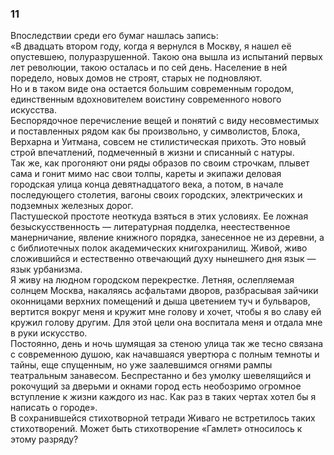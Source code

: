 ### 11 {-}

Впоследствии среди его бумаг нашлась запись:<br/> «В двадцать втором году, когда я вернулся в Москву, я нашел её опустевшею, полуразрушенной. Такою она вышла из испытаний первых лет революции, такою осталась и по сей день. Население в ней поредело, новых домов не строят, старых не подновляют.<br/> Но и в таком виде она остается большим современным городом, единственным вдохновителем воистину современного нового искусства.<br/> Беспорядочное перечисление вещей и понятий с виду несовместимых и поставленных рядом как бы произвольно, у символистов, Блока, Верхарна и Уитмана, совсем не стилистическая прихоть. Это новый строй впечатлений, подмеченный в жизни и списанный с натуры.<br/> Так же, как прогоняют они ряды образов по своим строчкам, плывет сама и гонит мимо нас свои толпы, кареты и экипажи деловая городская улица конца девятнадцатого века, а потом, в начале последующего столетия, вагоны своих городских, электрических и подземных железных дорог.<br/> Пастушеской простоте неоткуда взяться в этих условиях. Ее ложная безыскусственность — литературная подделка, неестественное манерничание, явление книжного порядка, занесенное не из деревни, а с библиотечных полок академических книгохранилищ. Живой, живо сложившийся и естественно отвечающий духу нынешнего дня язык — язык урбанизма.<br/> Я живу на людном городском перекрестке. Летняя, ослепляемая солнцем Москва, накаляясь асфальтами дворов, разбрасывая зайчики оконницами верхних помещений и дыша цветением туч и бульваров, вертится вокруг меня и кружит мне голову и хочет, чтобы я во славу ей кружил голову другим. Для этой цели она воспитала меня и отдала мне в руки искусство.<br/> Постоянно, день и ночь шумящая за стеною улица так же тесно связана с современною душою, как начавшаяся увертюра с полным темноты и тайны, еще спущенным, но уже заалевшимся огнями рампы театральным занавесом. Беспрестанно и без умолку шевелящийся и рокочущий за дверьми и окнами город есть необозримо огромное вступление к жизни каждого из нас. Как раз в таких чертах хотел бы я написать о городе».<br/> В сохранившейся стихотворной тетради Живаго не встретилось таких стихотворений. Может быть стихотворение «Гамлет» относилось к этому разряду?


